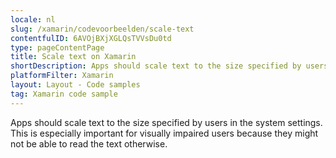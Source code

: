 ```yaml
---
locale: nl
slug: /xamarin/codevoorbeelden/scale-text
contentfulID: 6AVOjBXjXGLQsTVVsDu0td
type: pageContentPage
title: Scale text on Xamarin
shortDescription: Apps should scale text to the size specified by users in the system settings.
platformFilter: Xamarin
layout: Layout - Code samples
tag: Xamarin code sample
---
```


Apps should scale text to the size specified by users in the system settings. This is especially important for visually impaired users because they might not be able to read the text otherwise.

<CodeSample id="text-scale" locale="nl" platform="xamarin"/>